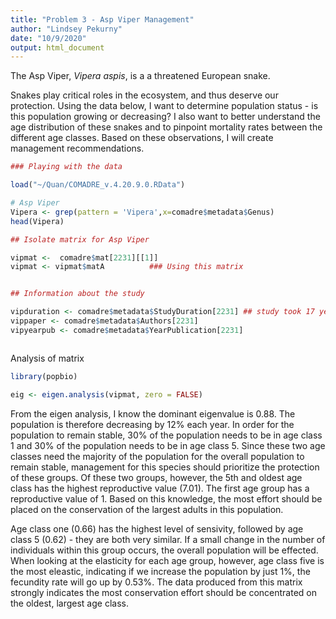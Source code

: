 ```yaml
---
title: "Problem 3 - Asp Viper Management"
author: "Lindsey Pekurny"
date: "10/9/2020"
output: html_document
---
```


The Asp Viper, *Vipera aspis*, is a a threatened European snake.

Snakes play critical roles in the ecosystem, and thus deserve our protection. Using the data below, I want to determine population status - is this population growing or decreasing? I also want to better understand the age distribution of these snakes and to pinpoint mortality rates between the different age classes. Based on these observations, I will create management recommendations.

```r

### Playing with the data

load("~/Quan/COMADRE_v.4.20.9.0.RData")

# Asp Viper
Vipera <- grep(pattern = 'Vipera',x=comadre$metadata$Genus)
head(Vipera)

## Isolate matrix for Asp Viper

vipmat <-  comadre$mat[2231][[1]]
vipmat <- vipmat$matA          ### Using this matrix


## Information about the study

vipduration <- comadre$metadata$StudyDuration[2231] ## study took 17 years
vippaper <- comadre$metadata$Authors[2231]
vipyearpub <- comadre$metadata$YearPublication[2231]



```


Analysis of matrix

``` r

library(popbio)

eig <- eigen.analysis(vipmat, zero = FALSE)

```

From the eigen analysis, I know the dominant eigenvalue is 0.88. The population is therefore decreasing by 12% each year. In order for the population to remain stable, 30% of the population needs to be in age class 1 and 30% of the population needs to be in age class 5. Since these two age classes need the majority of the population for the overall population to remain stable, management for this species should prioritize the protection of these groups. Of these two groups, however, the 5th and oldest age class has the highest reproductive value (7.01). The first age group has a reproductive value of 1. Based on this knowledge, the most effort should be placed on the conservation of the largest adults in this population.

Age class one (0.66) has the highest level of sensivity, followed by age class 5 (0.62) - they are both very similar. If a small change in the number of individuals within this group occurs, the overall population will be effected. When looking at the elasticity for each age group, however, age class five is the most eleastic, indicating if we increase the population by just 1%, the fecundity rate will go up by 0.53%. The data produced from this matrix strongly indicates the most conservation effort should be concentrated on the oldest, largest age class.

